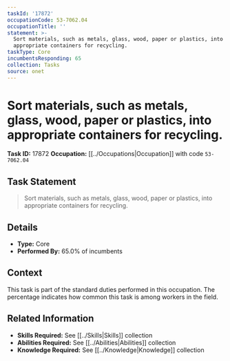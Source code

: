 ```yaml
---
taskId: '17872'
occupationCode: 53-7062.04
occupationTitle: ''
statement: >-
  Sort materials, such as metals, glass, wood, paper or plastics, into
  appropriate containers for recycling.
taskType: Core
incumbentsResponding: 65
collection: Tasks
source: onet
---
```

# Sort materials, such as metals, glass, wood, paper or plastics, into appropriate containers for recycling.

**Task ID:** 17872
**Occupation:** [[../Occupations|Occupation]] with code `53-7062.04`

## Task Statement

> Sort materials, such as metals, glass, wood, paper or plastics, into appropriate containers for recycling.

## Details

- **Type:** Core
- **Performed By:** 65.0% of incumbents

## Context

This task is part of the standard duties performed in this occupation. The percentage indicates how common this task is among workers in the field.

## Related Information

- **Skills Required:** See [[../Skills|Skills]] collection
- **Abilities Required:** See [[../Abilities|Abilities]] collection
- **Knowledge Required:** See [[../Knowledge|Knowledge]] collection
